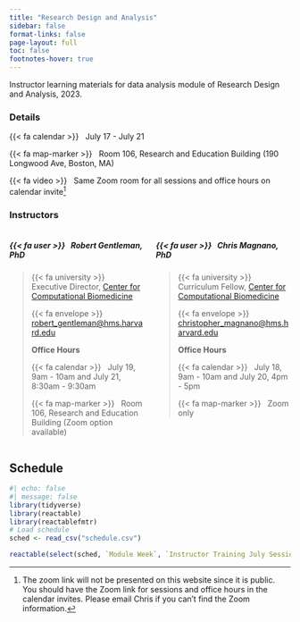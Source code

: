```yaml
---
title: "Research Design and Analysis"
sidebar: false
format-links: false
page-layout: full
toc: false
footnotes-hover: true
---
```


Instructor learning materials for data analysis module of Research Design and Analysis, 2023. 

### Details {.unnumbered}

{{< fa calendar >}} &nbsp; July 17 - July 21

{{< fa map-marker >}} &nbsp; Room 106, Research and Education Building (190 Longwood Ave, Boston, MA)

{{< fa video >}} &nbsp; Same Zoom room for all sessions and office hours on calendar invite[^1]

[^1]: The zoom link will not be presented on this website since it is public. You should have the Zoom link for sessions and office hours in the calendar invites. Please email Chris if you can't find the Zoom information. 

### Instructors {.unnumbered}

:::: {.columns}

::: {.column width="50%"}
##### {{< fa user >}} &nbsp; Robert Gentleman, PhD
>
>{{< fa university >}} &nbsp; Executive Director, [Center for Computational Biomedicine](https://computationalbiomed.hms.harvard.edu/)
>
> {{< fa envelope >}} &nbsp; <a href="mailto:Robert_Gentleman@hms.harvard.edu">robert_gentleman@hms.harvard.edu</a>
>
> **Office Hours**
> 
> {{< fa calendar >}} &nbsp; July 19, 9am - 10am and July 21, 8:30am - 9:30am
>
> {{< fa map-marker >}} &nbsp; Room 106, Research and Education Building (Zoom option available)

:::

::: {.column width="50%"}
##### {{< fa user >}} &nbsp; Chris Magnano, PhD
>
> {{< fa university >}} &nbsp; Curriculum Fellow, [Center for Computational Biomedicine](https://computationalbiomed.hms.harvard.edu/)
>
> {{< fa envelope >}} &nbsp; <a href="mailto:christopher_magnano@hms.harvard.edu">christopher_magnano@hms.harvard.edu</a>
>
> **Office Hours**
>
> {{< fa calendar >}} &nbsp; July 18, 9am - 10am and July 20, 4pm - 5pm
>
> {{< fa map-marker >}} &nbsp; Zoom only

:::

:::

## Schedule

```r
#| echo: false
#| message: false
library(tidyverse)
library(reactable)
library(reactablefmtr)
# Load schedule 
sched <- read_csv("schedule.csv")

reactable(select(sched, `Module Week`, `Instructor Training July Session Date`, `Class Session Date`), theme = flatly(), sortable = FALSE)
```
